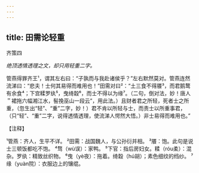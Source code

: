 ```yaml
---
---
---
```

title: 田需论轻重
---



齐策四

*绝顶透情透理之文，却只用轻重二字。*

管燕得罪齐王¹，谓其左右曰：“子孰而与我赴诸侯乎？”左右默然莫对。管燕连然流涕曰：“悲夫！士何其易得而难用也！”田需对曰²：“土三食不得餍³，而君鹅鹜有余食⁴；下宫糅罗纨⁵，曳绮縠⁶，而士不得以为缘⁷。（二句，倒对法，妙！唐人＂裙拖六幅湘江水，髻挽巫山一段云”，用此法。）且财者君之所轻，死者士之所重，（忽生出“轻”、“重”二字，妙！）君不肯以所轻与士，而责士以所重事君，（只“轻”、“重”二字，说得透情透理，使流涕人愕然大悟。）非士易得而难用也。”

【注释】

¹管燕：齐人，生平不详。
²田需：战国魏人，与公孙衍并相。
³餍：饱。此句是说士三顿饭都吃不饱。
⁴骛（wù误）：家鸭。
⁵下官：指后房妇女。糅（róu柔）：混杂。罗纨：精致丝织物。
⁶曳（yè夜）：拖着。绮縠（hú胡）；素色细纹的绉纱。
⁷缘（yuàn院）：衣服边上的镶绲。
